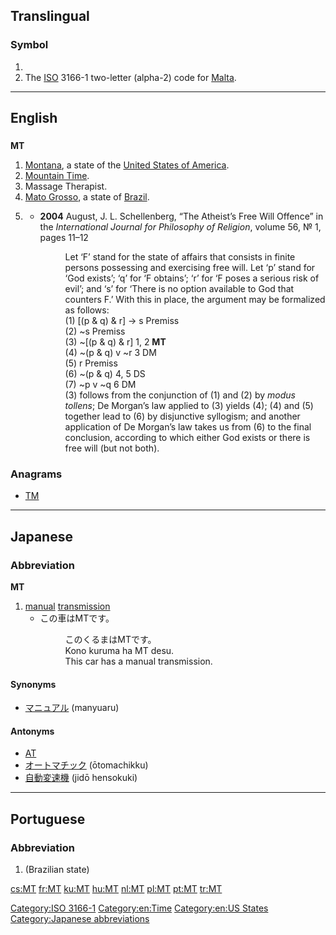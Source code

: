 {{also|mt|Mt|mT}}
==Translingual==

===Symbol===
{{head|mul|symbol}}

# {{SI-unit-abb|mega|tesla|[[magnetic flux density]]}}
# The [[ISO]] 3166-1 two-letter (alpha-2) code for [[Malta]].

[[Category:ISO 3166-1]]

----

==English==

==={{abbreviation-old|en}}===
'''MT'''

# [[Montana]], a state of the [[United States of America]].
# [[Mountain Time]].
# Massage Therapist.
# [[Mato Grosso]], a state of [[Brazil]].
# {{context|logic}} ''{{l|en|modus tollens}}''
#* '''2004''' August, J. L. Schellenberg, “The Atheist’s Free Will Offence” in the ''International Journal for Philosophy of Religion'', volume 56, № 1, pages 11–12
#*: Let ‘F’ stand for the state of affairs that consists in finite persons possessing and exercising free will. Let ‘p’ stand for ‘God exists’; ‘q’ for ‘F obtains’; ‘r’ for ‘F poses a serious risk of evil’; and ‘s’ for ‘There is no option available to God that counters F.’ With this in place, the argument may be formalized as follows:<br/>(1) [(p & q) & r] → s Premiss<br/>(2) ~s  Premiss<br/>(3) ~[(p & q) & r] 1, 2 '''MT'''<!-- unemboldened in source --><br/>(4) ~(p & q) v ~r 3 DM<br/>(5) r   Premiss<br/>(6) ~(p & q)  4, 5 DS<br/>(7) ~p v ~q  6 DM<br/>(3) follows from the conjunction of (1) and (2) by ''modus tollens''; De Morgan’s law applied to (3) yields (4); (4) and (5) together lead to (6) by disjunctive syllogism; and another application of De Morgan’s law takes us from (6) to the final conclusion, according to which either God exists or there is free will (but not both).

===Anagrams===
* [[TM#English|TM]]

[[Category:en:Time]]
[[Category:en:US States]]

----

==Japanese==

===Abbreviation===
'''MT'''

# [[manual]] [[transmission]]
#* この車はMTです。
#*: このくるまはMTです。
#*: Kono kuruma ha MT desu.
#*: This car has a manual transmission.

====Synonyms====
* [[マニュアル]] (manyuaru)

====Antonyms====
* [[AT]]
* [[オートマチック]] (ōtomachikku)
* [[自動変速機]] (jidō hensokuki)

[[Category:Japanese abbreviations]]

----

==Portuguese==

===Abbreviation===
{{head|pt|abbreviation}}

# {{abbreviation of|Mato Grosso|lang=pt}} (Brazilian state)

[[cs:MT]]
[[fr:MT]]
[[ku:MT]]
[[hu:MT]]
[[nl:MT]]
[[pl:MT]]
[[pt:MT]]
[[tr:MT]]